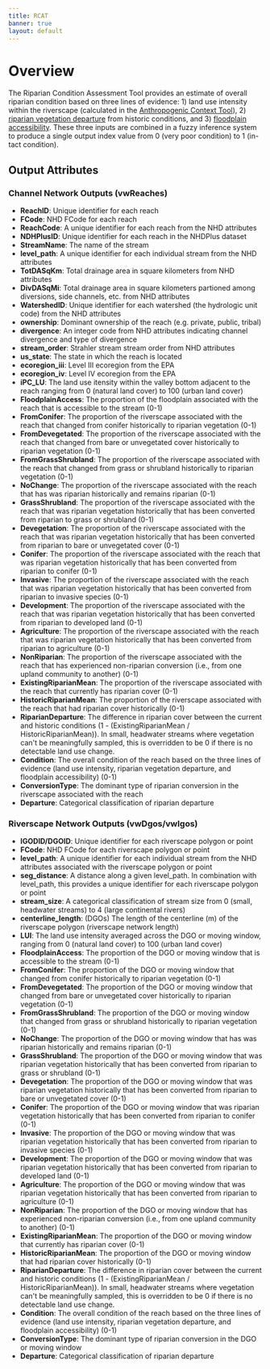 ```yaml
---
title: RCAT
banner: true
layout: default
---
```

# Overview

The Riparian Condition Assessment Tool provides an estimate of overall riparian condition based on three lines of evidence: 1) land use intensity within the riverscape (calculated in the [Anthropogenic Context Tool](https://tools.riverscapes.net/anthro)), 2) [riparian vegetation departure](TODO) from historic conditions, and 3) [floodplain accessibility](TODO). These three inputs are combined in a fuzzy inference system to produce a single output index value from 0 (very poor condition) to 1 (in-tact condition). 

## Output Attributes

### Channel Network Outputs (vwReaches)

- **ReachID**: Unique identifier for each reach
- **FCode**: NHD FCode for each reach
- **ReachCode**: A unique identifier for each reach from the NHD attributes 
- **NDHPlusID**: Unique identifier for each reach in the NHDPlus dataset
- **StreamName**: The name of the stream
- **level_path**: A unique identifier for each individual stream from the NHD attributes
- **TotDASqKm**: Total drainage area in square kilometers from NHD attributes
- **DivDASqMi**: Total drainage area in square kilometers partioned among diversions, side channels, etc. from NHD attributes
- **WatershedID**: Unique identifier for each watershed (the hydrologic unit code) from the NHD attributes
- **ownership**: Dominant ownership of the reach (e.g. private, public, tribal)
- **divergence**: An integer code from NHD attributes indicating channel divergence and type of divergence
- **stream_order**: Strahler stream stream order from NHD attributes
- **us_state**: The state in which the reach is located
- **ecoregion_iii**: Level III ecoregion from the EPA
- **ecoregion_iv**: Level IV ecoregion from the EPA
- **iPC_LU**: The land use itensity within the valley bottom adjacent to the reach ranging from 0 (natural land cover) to 100 (urban land cover)
- **FloodplainAccess**: The proportion of the floodplain associated with the reach that is accessible to the stream (0-1)
- **FromConifer**: The proportion of the riverscape associated with the reach that changed from conifer historically to riparian vegetation (0-1)
- **FromDevegetated**: The proportion of the riverscape associated with the reach that changed from bare or unvegetated cover historically to riparian vegetation (0-1)
- **FromGrassShrubland**: The proportion of the riverscape associated with the reach that changed from grass or shrubland historically to riparian vegetation (0-1)
- **NoChange**: The proportion of the riverscape associated with the reach that has was riparian historically and remains riparian (0-1)
- **GrassShrubland**: The proportion of the riverscape associated with the reach that was riparian vegetation historically that has been converted from riparian to grass or shrubland (0-1)
- **Devegetation**: The proportion of the riverscape associated with the reach that was riparian vegetation historically that has been converted from riparian to bare or unvegetated cover (0-1)
- **Conifer**: The proportion of the riverscape associated with the reach that was riparian vegetation historically that has been converted from riparian to conifer (0-1)
- **Invasive**: The proportion of the riverscape associated with the reach that was riparian vegetation historically that has been converted from riparian to invasive species (0-1)
- **Development**: The proportion of the riverscape associated with the reach that was riparian vegetation historically that has been converted from riparian to developed land (0-1)
- **Agriculture**: The proportion of the riverscape associated with the reach that was riparian vegetation historically that has been converted from riparian to agriculture (0-1)
- **NonRiparian**: The proportion of the riverscape associated with the reach that has experienced non-riparian conversion (i.e., from one upland community to another) (0-1)
- **ExistingRiparianMean**: The proportion of the riverscape associated with the reach that currently has riparian cover (0-1)
- **HistoricRiparianMean**: The proportion of the riverscape associated with the reach that had riparian cover historically (0-1)
- **RiparianDeparture**: The difference in riparian cover between the current and historic conditions (1 - (ExistingRiparianMean / HistoricRiparianMean)). In small, headwater streams where vegetation can't be meaningfully sampled, this is overridden to be 0 if there is no detectable land use change.
- **Condition**: The overall condition of the reach based on the three lines of evidence (land use intensity, riparian vegetation departure, and floodplain accessibility) (0-1)
- **ConversionType**: The dominant type of riparian conversion in the riverscape associated with the reach
- **Departure**: Categorical classification of riparian departure

### Riverscape Network Outputs (vwDgos/vwIgos)

- **IGODID/DGOID**: Unique identifier for each riverscape polygon or point
- **FCode**: NHD FCode for each riverscape polygon or point
- **level_path**:  A unique identifier for each individual stream from the NHD attributes associated with the riverscape polygon or point
- **seg_distance**: A distance along a given level_path. In combination with level_path, this provides a unique identifier for each riverscape polygon or point
- **stream_size**: A categorical classification of stream size from 0 (small, headwater streams) to 4 (large continental rivers)
- **centerline_length**: (DGOs) The length of the centerline (m) of the riverscape polygon (riverscape network length)
- **LUI**: The land use intensity averaged across the DGO or moving window, ranging from 0 (natural land cover) to 100 (urban land cover)
- **FloodplainAccess**: The proportion of the DGO or moving window that is accessible to the stream (0-1)
- **FromConifer**: The proportion of the DGO or moving window that changed from conifer historically to riparian vegetation (0-1)
- **FromDevegetated**: The proportion of the DGO or moving window that changed from bare or unvegetated cover historically to riparian vegetation (0-1)
- **FromGrassShrubland**: The proportion of the DGO or moving window that changed from grass or shrubland historically to riparian vegetation (0-1)
- **NoChange**: The proportion of the DGO or moving window that has was riparian historically and remains riparian (0-1)
- **GrassShrubland**: The proportion of the DGO or moving window that was riparian vegetation historically that has been converted from riparian to grass or shrubland (0-1)
- **Devegetation**: The proportion of the DGO or moving window that was riparian vegetation historically that has been converted from riparian to bare or unvegetated cover (0-1)
- **Conifer**: The proportion of the DGO or moving window that was riparian vegetation historically that has been converted from riparian to conifer (0-1)
- **Invasive**: The proportion of the DGO or moving window that was riparian vegetation historically that has been converted from riparian to invasive species (0-1)
- **Development**: The proportion of the DGO or moving window that was riparian vegetation historically that has been converted from riparian to developed land (0-1)
- **Agriculture**: The proportion of the DGO or moving window that was riparian vegetation historically that has been converted from riparian to agriculture (0-1)
- **NonRiparian**: The proportion of the DGO or moving window that has experienced non-riparian conversion (i.e., from one upland community to another) (0-1)
- **ExistingRiparianMean**: The proportion of the DGO or moving window that currently has riparian cover (0-1)
- **HistoricRiparianMean**: The proportion of the DGO or moving window that had riparian cover historically (0-1)
- **RiparianDeparture**: The difference in riparian cover between the current and historic conditions (1 - (ExistingRiparianMean / HistoricRiparianMean)). In small, headwater streams where vegetation can't be meaningfully sampled, this is overridden to be 0 if there is no detectable land use change.
- **Condition**: The overall condition of the reach based on the three lines of evidence (land use intensity, riparian vegetation departure, and floodplain accessibility) (0-1)
- **ConversionType**: The dominant type of riparian conversion in the DGO or moving window
- **Departure**: Categorical classification of riparian departure